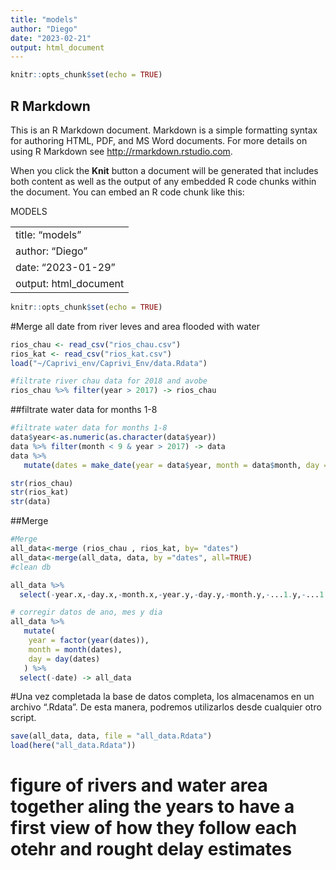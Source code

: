 ```yaml
---
title: "models"
author: "Diego"
date: "2023-02-21"
output: html_document
---
```


```r
knitr::opts_chunk$set(echo = TRUE)
```

## R Markdown

This is an R Markdown document. Markdown is a simple formatting syntax for authoring HTML, PDF, and MS Word documents. For more details on using R Markdown see <http://rmarkdown.rstudio.com>.

When you click the **Knit** button a document will be generated that includes both content as well as the output of any embedded R code chunks within the document. You can embed an R code chunk like this:

MODELS

---
title: "models"
author: "Diego"
date: "2023-01-29"
output: html_document
---

```r
knitr::opts_chunk$set(echo = TRUE)
```


#Merge all date from river leves and area flooded with water
```r
rios_chau <- read_csv("rios_chau.csv")
rios_kat <- read_csv("rios_kat.csv")
load("~/Caprivi_env/Caprivi_Env/data.Rdata")

#filtrate river chau data for 2018 and avobe
rios_chau %>% filter(year > 2017) -> rios_chau
```
##filtrate water data for months 1-8

```r
#filtrate water data for months 1-8
data$year<-as.numeric(as.character(data$year))
data %>% filter(month < 9 & year > 2017) -> data
data %>% 
   mutate(dates = make_date(year = data$year, month = data$month, day = data$day)) -> data

str(rios_chau)
str(rios_kat)
str(data)
```

##Merge

```r
#Merge
all_data<-merge (rios_chau , rios_kat, by= "dates")
all_data<-merge(all_data, data, by ="dates", all=TRUE)
#clean db

all_data %>% 
  select(-year.x,-day.x,-month.x,-year.y,-day.y,-month.y,-...1.y,-...1.x) -> all_data

# corregir datos de ano, mes y dia
all_data %>% 
   mutate(
    year = factor(year(dates)),
    month = month(dates),
    day = day(dates)
   ) %>%
  select(-date) -> all_data
```

#Una vez completada la base de datos completa, los almacenamos en un archivo ".Rdata". De esta manera, podremos utilizarlos desde cualquier otro script.

```r
save(all_data, data, file = "all_data.Rdata")
load(here("all_data.Rdata"))
```
# figure of rivers and water area together aling the years to have a first view of how they follow each otehr and rought delay estimates

```r

```
